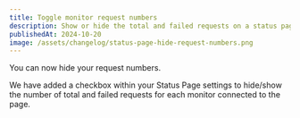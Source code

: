 ```yaml
---
title: Toggle monitor request numbers
description: Show or hide the total and failed requests on a status page.
publishedAt: 2024-10-20
image: /assets/changelog/status-page-hide-request-numbers.png
---
```


You can now hide your request numbers.

We have added a checkbox within your Status Page settings to hide/show the number of total and failed requests for each monitor connected to the page.